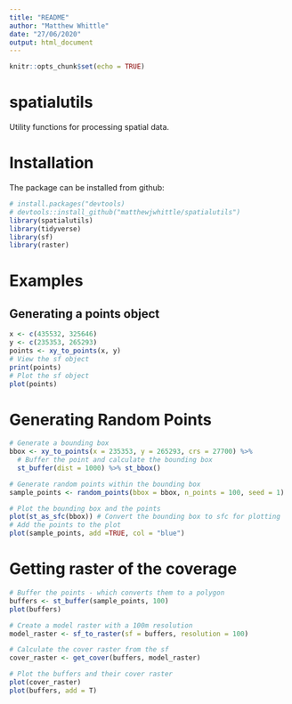```yaml
---
title: "README"
author: "Matthew Whittle"
date: "27/06/2020"
output: html_document
---
```


```r
knitr::opts_chunk$set(echo = TRUE)
```

# spatialutils
Utility functions for processing spatial data.

# Installation
The package can be installed from github:
```r
# install.packages("devtools)
# devtools::install_github("matthewjwhittle/spatialutils")
library(spatialutils)
library(tidyverse)
library(sf)
library(raster)
```

# Examples
## Generating a points object
```r
x <- c(435532, 325646)
y <- c(235353, 265293)
points <- xy_to_points(x, y)
# View the sf object
print(points)
# Plot the sf object
plot(points)
```

# Generating Random Points
```r
# Generate a bounding box
bbox <- xy_to_points(x = 235353, y = 265293, crs = 27700) %>% 
  # Buffer the point and calculate the bounding box
  st_buffer(dist = 1000) %>% st_bbox()

# Generate random points within the bounding box
sample_points <- random_points(bbox = bbox, n_points = 100, seed = 1)

# Plot the bounding box and the points
plot(st_as_sfc(bbox)) # Convert the bounding box to sfc for plotting
# Add the points to the plot
plot(sample_points, add =TRUE, col = "blue")
```


# Getting raster of the coverage

```r
# Buffer the points - which converts them to a polygon
buffers <- st_buffer(sample_points, 100)
plot(buffers)

# Create a model raster with a 100m resolution
model_raster <- sf_to_raster(sf = buffers, resolution = 100)

# Calculate the cover raster from the sf
cover_raster <- get_cover(buffers, model_raster)

# Plot the buffers and their cover raster
plot(cover_raster)
plot(buffers, add = T)
```

